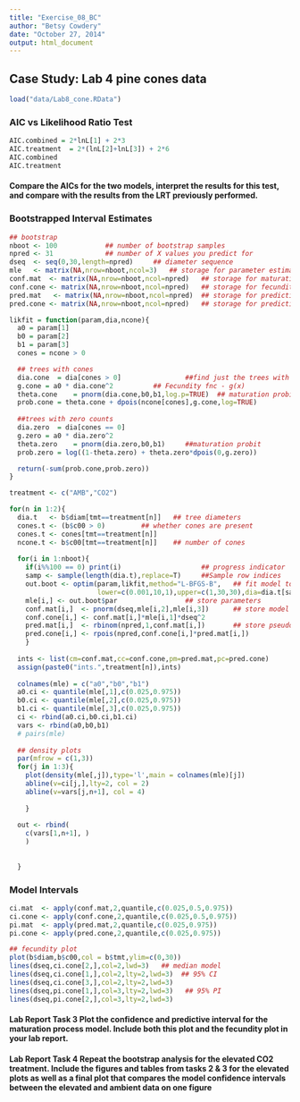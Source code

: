 ```yaml
---
title: "Exercise_08_BC"
author: "Betsy Cowdery"
date: "October 27, 2014"
output: html_document
---
```


## Case Study: Lab 4 pine cones data

```r
load("data/Lab8_cone.RData")
```

###  AIC vs Likelihood Ratio Test

```r
AIC.combined = 2*lnL[1] + 2*3
AIC.treatment  = 2*(lnL[2]+lnL[3]) + 2*6
AIC.combined
AIC.treatment
```

#### Compare the AICs for the two models, interpret the results for this test, and compare with the results from the LRT previously performed.

### Bootstrapped Interval Estimates
```r
## bootstrap
nboot <- 100    		## number of bootstrap samples
npred <- 31				## number of X values you predict for
dseq  <- seq(0,30,length=npred)		## diameter sequence
mle   <- matrix(NA,nrow=nboot,ncol=3)	## storage for parameter estimates
conf.mat  <- matrix(NA,nrow=nboot,ncol=npred)	## storage for maturation
conf.cone <- matrix(NA,nrow=nboot,ncol=npred)	## storage for fecundity
pred.mat   <- matrix(NA,nrow=nboot,ncol=npred)	## storage for predictive maturation
pred.cone <- matrix(NA,nrow=nboot,ncol=npred)	## storage for predictive fecundity
```

```r
likfit = function(param,dia,ncone){
  a0 = param[1]
  b0 = param[2]
  b1 = param[3]
  cones = ncone > 0

  ## trees with cones
  dia.cone  = dia[cones > 0]                ##find just the trees with cones
  g.cone = a0 * dia.cone^2			## Fecundity fnc - g(x)
  theta.cone    = pnorm(dia.cone,b0,b1,log.p=TRUE) 	## maturation probit
  prob.cone = theta.cone + dpois(ncone[cones],g.cone,log=TRUE)
  
  ##trees with zero counts 
  dia.zero  = dia[cones == 0]
  g.zero = a0 * dia.zero^2
  theta.zero    = pnorm(dia.zero,b0,b1)   	##maturation probit
  prob.zero = log((1-theta.zero) + theta.zero*dpois(0,g.zero))

  return(-sum(prob.cone,prob.zero))
}
```

 
```r
treatment <- c("AMB","CO2")

for(n in 1:2){
  dia.t   <- b$diam[tmt==treatment[n]]   ## tree diameters
  cones.t <- (b$c00 > 0)         ## whether cones are present
  cones.t <- cones[tmt==treatment[n]]
  ncone.t <- b$c00[tmt==treatment[n]]    ## number of cones
  
  for(i in 1:nboot){
    if(i%%100 == 0) print(i)  					## progress indicator
    samp <- sample(length(dia.t),replace=T)		##Sample row indices 
    out.boot <- optim(param,likfit,method="L-BFGS-B",	## fit model to sample
                      lower=c(0.001,10,1),upper=c(1,30,30),dia=dia.t[samp],ncone=ncone.t[samp])
    mle[i,] <- out.boot$par					## store parameters
    conf.mat[i,]  <- pnorm(dseq,mle[i,2],mle[i,3])		## store model | parms
    conf.cone[i,] <- conf.mat[i,]*mle[i,1]*dseq^2
    pred.mat[i,]  <- rbinom(npred,1,conf.mat[i,])		## store pseudodata
    pred.cone[i,] <- rpois(npred,conf.cone[i,]*pred.mat[i,])
    }
  
  ints <- list(cm=conf.mat,cc=conf.cone,pm=pred.mat,pc=pred.cone) 
  assign(paste0("ints.",treatment[n]),ints)
  
  colnames(mle) = c("a0","b0","b1")
  a0.ci <- quantile(mle[,1],c(0.025,0.975))
  b0.ci <- quantile(mle[,2],c(0.025,0.975))
  b1.ci <- quantile(mle[,3],c(0.025,0.975))
  ci <- rbind(a0.ci,b0.ci,b1.ci)
  vars <- rbind(a0,b0,b1)
  # pairs(mle)
  
  ## density plots
  par(mfrow = c(1,3))
  for(j in 1:3){
    plot(density(mle[,j]),type='l',main = colnames(mle)[j])
    abline(v=ci[j,],lty=2, col = 2)
    abline(v=vars[j,n+1], col = 4)
    
    }
  
  out <- rbind(
    c(vars[1,n+1], )
    )
    
  
  }

```

### Model Intervals

```r

ci.mat  <- apply(conf.mat,2,quantile,c(0.025,0.5,0.975))
ci.cone <- apply(conf.cone,2,quantile,c(0.025,0.5,0.975))
pi.mat  <- apply(pred.mat,2,quantile,c(0.025,0.975))
pi.cone <- apply(pred.cone,2,quantile,c(0.025,0.975)) 

## fecundity plot
plot(b$diam,b$c00,col = b$tmt,ylim=c(0,30))
lines(dseq,ci.cone[2,],col=2,lwd=3)   ## median model
lines(dseq,ci.cone[1,],col=2,lty=2,lwd=3)  ## 95% CI
lines(dseq,ci.cone[3,],col=2,lty=2,lwd=3)
lines(dseq,pi.cone[1,],col=3,lty=2,lwd=3)	## 95% PI
lines(dseq,pi.cone[2,],col=3,lty=2,lwd=3)
```

#### Lab Report Task 3 Plot the confidence and predictive interval for the maturation process model. Include both this plot and the fecundity plot in your lab report.



#### Lab Report Task 4 Repeat the bootstrap analysis for the elevated CO2 treatment. Include the figures and tables from tasks 2 & 3 for the elevated plots as well as a final plot that compares the model confidence intervals between the elevated and ambient data on one figure